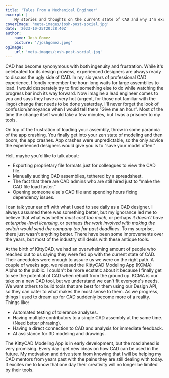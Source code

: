 ```yaml
---
title: 'Tales From a Mechanical Engineer'
excerpt: |
    My stories and thoughts on the current state of CAD and why I'm excited for the future.
coverImage: 'meta-images/josh-post-social.jpg'
date: '2023-10-25T20:28:40Z'
author:
    name: Josh Gomez
    picture: '/joshgomez.jpeg'
ogImage:
    url: 'meta-images/josh-post-social.jpg'
---
```


CAD has become synonymous with both ingenuity and frustration. While it's celebrated for its design prowess, experienced designers are always ready to discuss the ugly side of CAD. In my six years of professional CAD experience, I fondly remember the hour-long waits for large assemblies to load. I would desperately try to find something else to do while watching the progress bar inch its way forward. Now imagine a lead engineer comes to you and says they have a very hot (urgent, for those not familiar with the lingo) change that needs to be done yesterday. I'll never forget the look of confusion/annoyance when I would tell them “Give me an hour”. Most of the time the change itself would take a few minutes, but I was a prisoner to my tools.

On top of the frustration of loading your assembly, throw in some paranoia of the app crashing. You finally get into your zen state of modeling and then boom, the app crashes. App crashes were unpredictable, so the only advice the experienced designers would give you is to “save your model often.”

Hell, maybe you'd like to talk about:

- Exporting proprietary file formats just for colleagues to view the CAD file.
- Manually auditing CAD assemblies, tethered by a spreadsheet.
- The fact that there are CAD admins who are still hired just to “make the CAD file load faster.”
- Opening someone else's CAD file and spending hours fixing dependency issues.

I can talk your ear off with what I used to see daily as a CAD designer. I always assumed there was something better, but my ignorance led me to believe that what was better *must cost too much*, or perhaps *it doesn't have enterprise-level licensing*, or perhaps *the work involved with making the switch would send the company too far past deadlines*. To my surprise, there just wasn't anything better. There have been some improvements over the years, but most of the industry still deals with these antique tools.

At the birth of KittyCAD, we had an overwhelming amount of people who reached out to us saying they were fed up with the current state of CAD. Their anecdotes were enough to assure us we were on the right path.
A couple of weeks ago, we released the KittyCAD Modeling App (KCMA) Alpha to the public. I couldn't be more ecstatic about it because I finally get to see the potential of CAD when rebuilt from the ground up. KCMA is our take on a new CAD tool, but we understand we can't fit everyone's needs. We want others to build tools that are best for them using our Design API, so they can cater to what makes the most sense to them. As we progress, things I used to dream up for CAD suddenly become more of a reality. Things like:
- Automated testing of tolerance analyses.
- Having multiple contributors to a single CAD assembly at the same time. (Need better phrasing).
- Having a direct connection to CAD and analysis for immediate feedback.
- AI assistance for 3D modeling and drawings.

The KittyCAD Modeling App is in early development, but the road ahead is very promising. Every day I get new ideas on how CAD can be used in the future. My motivation and drive stem from knowing that I will be helping my CAD mentors from years past with the pains they are still dealing with today. It excites me to know that one day their creativity will no longer be limited by their tools.
